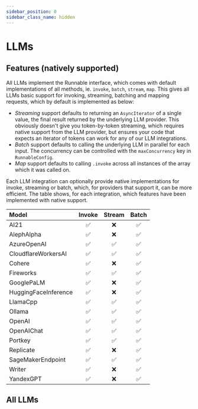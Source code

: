 ```yaml
---
sidebar_position: 0
sidebar_class_name: hidden
---
```


# LLMs

<!-- This file is autogenerated. Do not edit directly. -->
<!-- See `scripts/model-docs.table.js` for details -->

## Features (natively supported)

All LLMs implement the Runnable interface, which comes with default implementations of all methods, ie. `invoke`, `batch`, `stream`, `map`. This gives all LLMs basic support for invoking, streaming, batching and mapping requests, which by default is implemented as below:

- _Streaming_ support defaults to returning an `AsyncIterator` of a single value, the final result returned by the underlying LLM provider. This obviously doesn't give you token-by-token streaming, which requires native support from the LLM provider, but ensures your code that expects an iterator of tokens can work for any of our LLM integrations.
- _Batch_ support defaults to calling the underlying LLM in parallel for each input. The concurrency can be controlled with the `maxConcurrency` key in `RunnableConfig`.
- _Map_ support defaults to calling `.invoke` across all instances of the array which it was called on.

Each LLM integration can optionally provide native implementations for invoke, streaming or batch, which, for providers that support it, can be more efficient. The table shows, for each integration, which features have been implemented with native support.

| Model                | Invoke | Stream | Batch |
| :------------------- | :----: | :----: | :---: |
| AI21                 |   ✅   |   ❌   |  ✅   |
| AlephAlpha           |   ✅   |   ❌   |  ✅   |
| AzureOpenAI          |   ✅   |   ✅   |  ✅   |
| CloudflareWorkersAI  |   ✅   |   ✅   |  ✅   |
| Cohere               |   ✅   |   ❌   |  ✅   |
| Fireworks            |   ✅   |   ✅   |  ✅   |
| GooglePaLM           |   ✅   |   ❌   |  ✅   |
| HuggingFaceInference |   ✅   |   ❌   |  ✅   |
| LlamaCpp             |   ✅   |   ✅   |  ✅   |
| Ollama               |   ✅   |   ✅   |  ✅   |
| OpenAI               |   ✅   |   ✅   |  ✅   |
| OpenAIChat           |   ✅   |   ✅   |  ✅   |
| Portkey              |   ✅   |   ✅   |  ✅   |
| Replicate            |   ✅   |   ❌   |  ✅   |
| SageMakerEndpoint    |   ✅   |   ✅   |  ✅   |
| Writer               |   ✅   |   ❌   |  ✅   |
| YandexGPT            |   ✅   |   ❌   |  ✅   |


## All LLMs


<IndexTable />

